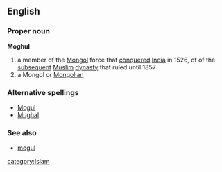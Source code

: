 ==English==
===Proper noun===
'''Moghul'''
# a member of the [[Mongol]] force that [[conquered]] [[India]] in 1526, of of the [[subsequent]] [[Muslim]] [[dynasty]] that ruled until 1857
# a Mongol or [[Mongolian]]
===Alternative spellings===
*[[Mogul]]
*[[Mughal]]
===See also===
*[[mogul]]
[[category:Islam]]